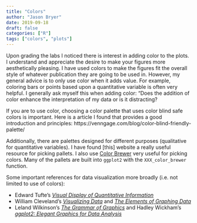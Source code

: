 ```yaml
---
title: "Colors"
author: "Jason Bryer"
date: 2019-09-18
draft: false
categories: ["R"]
tags: ["colors", "plots"]
---
```


Upon grading the labs I noticed there is interest in adding color to the plots. I understand and appreciate the desire to make your figures more aesthetically pleasing. I have used colors to make the figures fit the overall style of whatever publication they are going to be used in. However, my general advice is to only use color when it adds value. For example, coloring bars or points based upon a quantitative variable is often very helpful. I generally ask myself this when adding color: "Does the addition of color enhance the interpretation of my data or is it distracting?

If you are to use color, choosing a color palette that uses color blind safe colors is important. Here is a  article I found that provides a good introduction and principles: https://venngage.com/blog/color-blind-friendly-palette/

Additionally, there are palettes designed for different purposes (qualitative for quantitative variables). I have found [this] website a really useful resource for picking pallets. 
I also use [Color Brewer](http://colorbrewer2.org) very useful for picking colors. Many of the pallets are built into `ggplot2` with the `XXX_color_brewer` function.

Some important references for data visualization more broadly (i.e. not limited to use of colors):

* Edward Tufte's [*Visual Display of Quantitative Information*](https://www.edwardtufte.com/tufte/books_vdqi)
* William Cleveland's [*Visualizing Data*](https://www.amazon.com/Visualizing-Data-William-S-Cleveland/dp/0963488406) and [*The Elements of Graphing Data*](https://www.amazon.com/gp/product/0963488414/ref=dbs_a_def_rwt_bibl_vppi_i0)
* Leland Wilkinson's [*The Grammar of Graphics*](https://www.amazon.com/Grammar-Graphics-Statistics-Computing/dp/0387245448/ref=sr_1_1?s=books&ie=UTF8&qid=1550692580&sr=1-1&keywords=grammar+of+graphics) and Hadley Wickham's [*ggplot2: Elegant Graphics for Data Analysis*](https://www.amazon.com/gp/product/0963488414/ref=dbs_a_def_rwt_bibl_vppi_i0)
